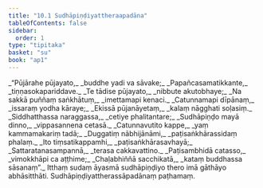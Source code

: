 ```yaml
---
title: "10.1 Sudhāpiṇḍiyattheraapadāna"
tableOfContents: false
sidebar:
  order: 1
type: "tipitaka"
basket: "su"
book: "ap1"
---
```



<DynamicBreadcrumb />

<Division number="1" book="ap1">

<Paragraph number="1765" type="verses" book="ap1">
_“Pūjārahe pūjayato,_  
_buddhe yadi va sāvake;_  
_Papañcasamatikkante,_  
_tiṇṇasokapariddave._  

</Paragraph>

</Division>
<Division number="2" book="ap1">

<Paragraph number="1766" type="verses" book="ap1">
_Te tādise pūjayato,_  
_nibbute akutobhaye;_  
_Na sakkā puññaṃ saṅkhātuṃ,_  
_imettamapi kenaci._  

</Paragraph>

</Division>
<Division number="3" book="ap1">

<Paragraph number="1767" type="verses" book="ap1">
_Catunnamapi dīpānaṃ,_  
_issaraṃ yodha kāraye;_  
_Ekissā pūjanāyetaṃ,_  
_kalaṃ nāgghati soḷasiṃ._  

</Paragraph>

</Division>
<Division number="4" book="ap1">

<Paragraph number="1768" type="verses" book="ap1">
_Siddhatthassa naraggassa,_  
_cetiye phalitantare;_  
_Sudhāpiṇḍo mayā dinno,_  
_vippasannena cetasā._  

</Paragraph>

</Division>
<Division number="5" book="ap1">

<Paragraph number="1769" type="verses" book="ap1">
_Catunnavutito kappe,_  
_yaṃ kammamakariṃ tadā;_  
_Duggatiṃ nābhijānāmi,_  
_paṭisaṅkhārassidaṃ phalaṃ._  

</Paragraph>

</Division>
<Division number="6" book="ap1">

<Paragraph number="1770" type="verses" book="ap1">
_Ito tiṃsatikappamhi,_  
_paṭisaṅkhārasavhayā;_  
_Sattaratanasampannā,_  
_terasa cakkavattino._  

</Paragraph>

</Division>
<Division number="7" book="ap1">

<Paragraph number="1771" type="verses" book="ap1">
_Paṭisambhidā catasso,_  
_vimokkhāpi ca aṭṭhime;_  
_Chaḷabhiññā sacchikatā,_  
_kataṃ buddhassa sāsanaṃ”._  

</Paragraph>

<Paragraph number="1772" book="ap1">
Itthaṃ sudaṃ āyasmā sudhāpiṇḍiyo thero imā gāthāyo abhāsitthāti.

</Paragraph>
</Division>

<Paragraph number="1773" type="center" book="ap1">
Sudhāpiṇḍiyattherassāpadānaṃ paṭhamaṃ.
</Paragraph>